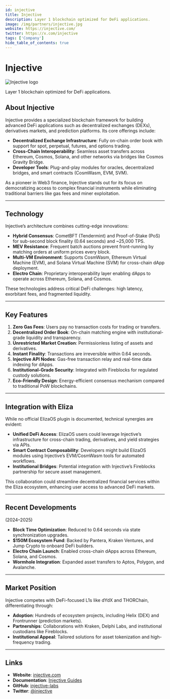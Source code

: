 ---
id: injective
title: Injective
description: Layer 1 blockchain optimized for DeFi applications.
image: /img/partners/injective.jpg
website: https://injective.com/
twitter: https://x.com/injective
tags: ['Company']
hide_table_of_contents: true
---

# Injective

<div className="partner-logo">
  <img src="/img/partners/injective.jpg" alt="Injective logo" />
</div>

Layer 1 blockchain optimized for DeFi applications.

## About Injective

Injective provides a specialized blockchain framework for building advanced DeFi applications such as decentralized exchanges (DEXs), derivatives markets, and prediction platforms. Its core offerings include:

- **Decentralized Exchange Infrastructure**: Fully on-chain order book with support for spot, perpetual, futures, and options trading.
- **Cross-Chain Interoperability**: Seamless asset transfers across Ethereum, Cosmos, Solana, and other networks via bridges like Cosmos Gravity Bridge.
- **Developer Tools**: Plug-and-play modules for oracles, decentralized bridges, and smart contracts (CosmWasm, EVM, SVM).

As a pioneer in Web3 finance, Injective stands out for its focus on democratizing access to complex financial instruments while eliminating traditional barriers like gas fees and miner exploitation.

---

## Technology

Injective’s architecture combines cutting-edge innovations:

- **Hybrid Consensus**: CometBFT (Tendermint) and Proof-of-Stake (PoS) for sub-second block finality (0.64 seconds) and ~25,000 TPS.
- **MEV Resistance**: Frequent batch auctions prevent front-running by matching orders at uniform prices every block.
- **Multi-VM Environment**: Supports CosmWasm, Ethereum Virtual Machine (EVM), and Solana Virtual Machine (SVM) for cross-chain dApp deployment.
- **Electro Chain**: Proprietary interoperability layer enabling dApps to operate across Ethereum, Solana, and Cosmos.

These technologies address critical DeFi challenges: high latency, exorbitant fees, and fragmented liquidity.

---

## Key Features

1. **Zero Gas Fees**: Users pay no transaction costs for trading or transfers.
2. **Decentralized Order Book**: On-chain matching engine with institutional-grade liquidity and transparency.
3. **Unrestricted Market Creation**: Permissionless listing of assets and derivatives.
4. **Instant Finality**: Transactions are irreversible within 0.64 seconds.
5. **Injective API Nodes**: Gas-free transaction relay and real-time data indexing for dApps.
6. **Institutional-Grade Security**: Integrated with Fireblocks for regulated custody solutions.
7. **Eco-Friendly Design**: Energy-efficient consensus mechanism compared to traditional PoW blockchains.

---

## Integration with Eliza

While no official ElizaOS plugin is documented, technical synergies are evident:

- **Unified DeFi Access**: ElizaOS users could leverage Injective’s infrastructure for cross-chain trading, derivatives, and yield strategies via APIs.
- **Smart Contract Composability**: Developers might build ElizaOS modules using Injective’s EVM/CosmWasm tools for automated workflows.
- **Institutional Bridges**: Potential integration with Injective’s Fireblocks partnership for secure asset management.

This collaboration could streamline decentralized financial services within the Eliza ecosystem, enhancing user access to advanced DeFi markets.

---

## Recent Developments

(2024–2025)

- **Block Time Optimization**: Reduced to 0.64 seconds via state synchronization upgrades.
- **$150M Ecosystem Fund**: Backed by Pantera, Kraken Ventures, and Jump Crypto to onboard DeFi builders.
- **Electro Chain Launch**: Enabled cross-chain dApps across Ethereum, Solana, and Cosmos.
- **Wormhole Integration**: Expanded asset transfers to Aptos, Polygon, and Avalanche.

---

## Market Position

Injective competes with DeFi-focused L1s like dYdX and THORChain, differentiating through:

- **Adoption**: Hundreds of ecosystem projects, including Helix (DEX) and Frontrunner (prediction markets).
- **Partnerships**: Collaborations with Kraken, Delphi Labs, and institutional custodians like Fireblocks.
- **Institutional Appeal**: Tailored solutions for asset tokenization and high-frequency trading.

---

## Links

- **Website**: [injective.com](https://injective.com)
- **Documentation**: [Injective Guides](https://injective.com/developers/)
- **GitHub**: [injective-labs](https://github.com/injective-labs)
- **Twitter**: [@injective](https://x.com/injective)
